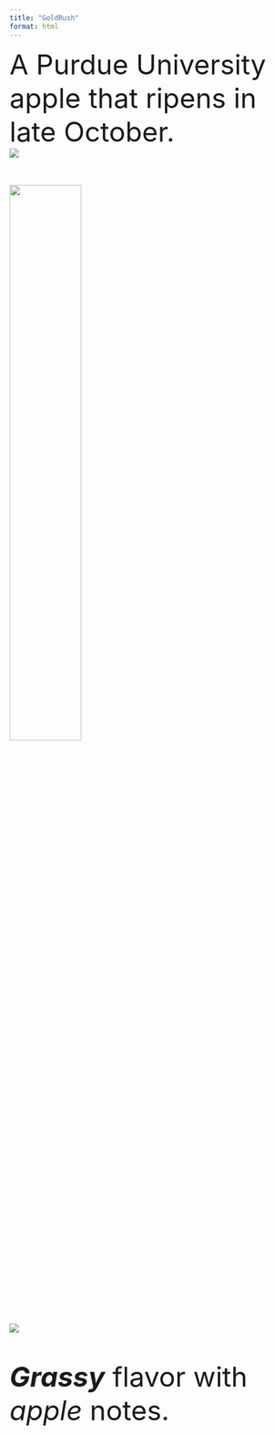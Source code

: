 ```yaml
---
title: "GoldRush"
format: html
---
```

<font size = "7">
A Purdue University apple that ripens in late October.
<div class="container">
<div class="row">

<div class="col">
![](img/websitefigs/Apple_Gold Rush.svg)
 </div>

<div class="col">
![](img/goldrush-crop.jpg){width=50%}

![](img/flavfigs/flavor_plot_Gold Rush.svg)

<i><b>Grassy</b></i> flavor with <i>apple</i> notes.


